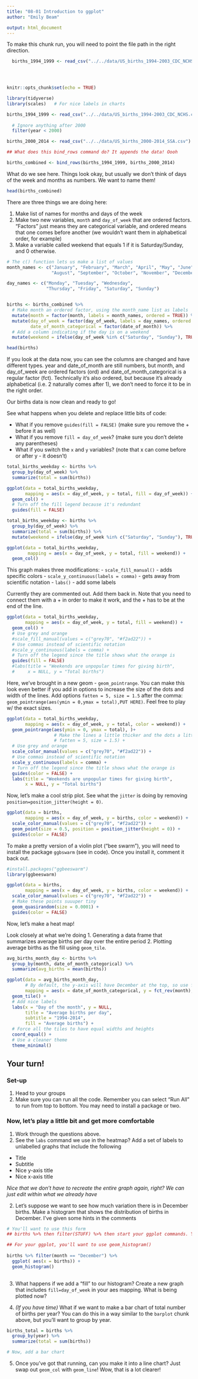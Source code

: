 ```yaml
---
title: "08-01 Introduction to ggplot"
author: "Emily Beam"

output: html_document
---
```



To make this chunk run, you will need to point the file path in the right direction. 

```r
  births_1994_1999 <- read_csv("../../data/US_births_1994-2003_CDC_NCHS.csv") %>% 

  
```


```r

```

  
```r
knitr::opts_chunk$set(echo = TRUE)

library(tidyverse)
library(scales)   # For nice labels in charts

births_1994_1999 <- read_csv("../../data/US_births_1994-2003_CDC_NCHS.csv") %>% 
  
  # Ignore anything after 2000
  filter(year < 2000)

births_2000_2014 <- read_csv("../../data/US_births_2000-2014_SSA.csv")

## What does this bind_rows command do? It appends the data! Oooh

births_combined <- bind_rows(births_1994_1999, births_2000_2014)
```


What do we see here. Things look okay, but usually we don't think of days of the week and months as numbers. We want to name them! 
```r
head(births_combined)
```

There are three things we are doing here:  

1. Make list of names for months and days of the week 
2. Make two new variables, `month` and `day_of_week` that are ordered factors. "Factors" just means they are categorical variable, and ordered means that one comes before another (we wouldn't want them in alphabetical order, for example) 
3. Make a variable called weekend that equals 1 if it is Saturday/Sunday, and 0 otherwise. 
```r
# The c() function lets us make a list of values
month_names <- c("January", "February", "March", "April", "May", "June", "July",
                 "August", "September", "October", "November", "December")

day_names <- c("Monday", "Tuesday", "Wednesday", 
               "Thursday", "Friday", "Saturday", "Sunday")


births <- births_combined %>% 
  # Make month an ordered factor, using the month_name list as labels
  mutate(month = factor(month, labels = month_names, ordered = TRUE)) %>% 
  mutate(day_of_week = factor(day_of_week, labels = day_names, ordered = TRUE),
         date_of_month_categorical = factor(date_of_month)) %>% 
  # Add a column indicating if the day is on a weekend
  mutate(weekend = ifelse(day_of_week %in% c("Saturday", "Sunday"), TRUE, FALSE))

head(births)
```
If you look at the data now, you can see the columns are changed and have different types. year and date_of_month are still numbers, but month, and day_of_week are ordered factors (ord) and date_of_month_categorical is a regular factor (fct). Technically it’s also ordered, but because it’s already alphabetical (i.e. 2 naturally comes after 1), we don’t need to force it to be in the right order.

Our births data is now clean and ready to go!

See what happens when you delete and replace little bits of code: 

 - What if you remove `guides(fill = FALSE)` (make sure you remove the + before it as well)
 - What if you remove `fill = day_of_week`? (make sure you don't delete any parentheses)
 - What if you switch the `x` and `y` variables? (note that x can come before or after y - it doesn't)

```r
total_births_weekday <- births %>% 
  group_by(day_of_week) %>% 
  summarize(total = sum(births))

ggplot(data = total_births_weekday,
       mapping = aes(x = day_of_week, y = total, fill = day_of_week)) +
  geom_col() +
  # Turn off the fill legend because it's redundant
  guides(fill = FALSE)
```



```r
total_births_weekday <- births %>% 
  group_by(day_of_week) %>% 
  summarize(total = sum(births)) %>% 
  mutate(weekend = ifelse(day_of_week %in% c("Saturday", "Sunday"), TRUE, FALSE))

ggplot(data = total_births_weekday,
        mapping = aes(x = day_of_week, y = total, fill = weekend)) +
  geom_col()
```


This graph makes three modifications: 
- `scale_fill_manual()` - adds specific colors
- `scale_y_continuous(labels = comma)` - gets away from scientific notation
- `labs()` - add some labels 

Currently they are commented out. Add them back in. Note that you need to connect them with a + in order to make it work, and the + has to be at the end of the line.
```r
ggplot(data = total_births_weekday,
       mapping = aes(x = day_of_week, y = total, fill = weekend)) +
  geom_col() +
  # Use grey and orange
  #scale_fill_manual(values = c("grey70", "#f2ad22")) +
  # Use commas instead of scientific notation
  #scale_y_continuous(labels = comma) +
  # Turn off the legend since the title shows what the orange is
  guides(fill = FALSE) 
  #labs(title = "Weekends are unpopular times for giving birth",
  #     x = NULL, y = "Total births")
```

Here, we've brought in a new geom - `geom_pointrange`. You can make this look even better if you add in options to increase the size of the dots and width of the lines. Add options `fatten = 5, size = 1.5` after the comma: `geom_pointrange(aes(ymin = 0,ymax = total),PUT HERE)`. Feel free to play w/ the exact sizes.
```r
ggplot(data = total_births_weekday,
       mapping = aes(x = day_of_week, y = total, color = weekend)) +
  geom_pointrange(aes(ymin = 0, ymax = total), )+
                  # Make the lines a little thicker and the dots a little bigger
                  # fatten = 5, size = 1.5) +
  # Use grey and orange
  scale_color_manual(values = c("grey70", "#f2ad22")) +
  # Use commas instead of scientific notation
  scale_y_continuous(labels = comma) +
  # Turn off the legend since the title shows what the orange is
  guides(color = FALSE) +
  labs(title = "Weekends are unpopular times for giving birth",
       x = NULL, y = "Total births")
```

Now, let's make a cool strip plot. See what the `jitter` is doing by removing `position=position_jitter(height = 0)`. 
```r
ggplot(data = births,
       mapping = aes(x = day_of_week, y = births, color = weekend)) +
  scale_color_manual(values = c("grey70", "#f2ad22")) +
  geom_point(size = 0.5, position = position_jitter(height = 0)) +
  guides(color = FALSE)
```

To make a pretty version of a violin plot ("bee swarm"), you will need to install the package `ggbswarm` (see in code). Once you install it, comment it back out.
```r
#install.packages("ggbeeswarm")
library(ggbeeswarm)

ggplot(data = births,
       mapping = aes(x = day_of_week, y = births, color = weekend)) +
  scale_color_manual(values = c("grey70", "#f2ad22")) +
  # Make these points suuuper tiny
  geom_quasirandom(size = 0.0001) +
  guides(color = FALSE)
```


Now, let's make a heat map! 

Look closely at what we're doing 
1. Generating a data frame that summarizes average births per day over the entire period
2. Plotting average births as the fill using `geom_tile`. 
```r
avg_births_month_day <- births %>% 
  group_by(month, date_of_month_categorical) %>% 
  summarize(avg_births = mean(births))

ggplot(data = avg_births_month_day,
       # By default, the y-axis will have December at the top, so use fct_rev() to reverse it
       mapping = aes(x = date_of_month_categorical, y = fct_rev(month), fill = avg_births)) +
  geom_tile() +
  # Add nice labels
  labs(x = "Day of the month", y = NULL,
       title = "Average births per day",
       subtitle = "1994-2014",
       fill = "Average births") +
  # Force all the tiles to have equal widths and heights
  coord_equal() +
  # Use a cleaner theme
  theme_minimal()
```


## Your turn! 

### Set-up
1. Head to your groups 
2. Make sure you can run all the code. Remember you can select "Run All" to run from top to bottom. You may need to install a package or two. 

### Now, let's play a little bit and get more comfortable 
1. Work through the questions above. 
1. See the `labs` command we use in the heatmap? Add a set of labels to unlabelled graphs that include the following
  - Title 
  - Subtitle 
  - Nice y-axis title
  - Nice x-axis title 

*Nice that we don't have to recreate the entire graph again, right? We can just edit within what we already have*

2. Let's suppose we want to see how much variation there is in December births. Make a histogram that shows the distribution of births in December. I've given some hints in the comments

```r
# You'll want to use this form 
## births %>% then filter(STUFF) %>% then start your ggplot commands. You don't need to do any additional data cleaning

## For your ggplot, you'll want to use geom_histogram()
  
births %>% filter(month == "December") %>%
  ggplot( aes(x = births)) +
  geom_histogram()
 

```

3. What happens if we add a "fill" to our histogram? Create a new graph that includes `fill=day_of_week` in your aes mapping. What is being plotted now? 

4. *(If you have time)* What if we want to make a bar chart of total number of births per year? You can do this in a way similar to the `barplot` chunk above, but you'll want to group by year. 

```r
births_total = births %>% 
  group_by(year) %>% 
  summarize(total = sum(births))

# Now, add a bar chart 

```

5. Once you've got that running, can you make it into a line chart? Just swap out `geom_col` with `geom_line`! Wow, that is a lot clearer!

